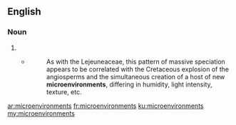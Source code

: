 ==English==

===Noun===
{{head|en|plural}}

# {{plural of|microenvironment|lang=en|nocat=1}}
#* {{RQ:Schuster Hepaticae V|3-4}}
#*: As with the Lejeuneaceae, this pattern of massive speciation appears to be correlated with the Cretaceous explosion of the angiosperms and the simultaneous creation of a host of new '''microenvironments''', differing in humidity, light intensity, texture, etc.

[[ar:microenvironments]]
[[fr:microenvironments]]
[[ku:microenvironments]]
[[my:microenvironments]]